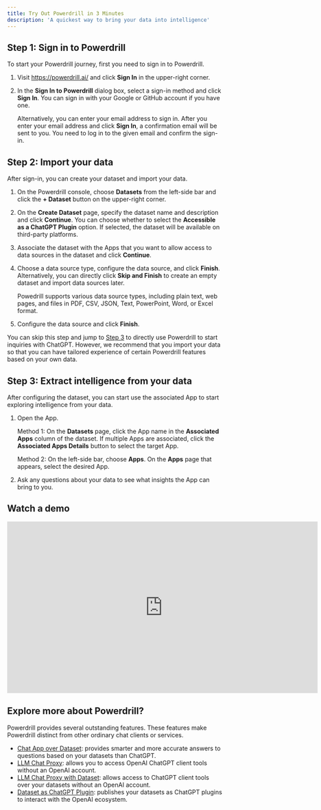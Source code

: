 ```yaml
---
title: Try Out Powerdrill in 3 Minutes
description: 'A quickest way to bring your data into intelligence'
---
```


## Step 1: Sign in to Powerdrill

To start your Powerdrill journey, first you need to sign in to Powerdrill.

1. Visit https://powerdrill.ai/ and click **Sign In** in the upper-right corner.
2. In the **Sign In to Powerdrill** dialog box, select a sign-in method and click **Sign In**.
    You can sign in with your Google or GitHub account if you have one. 
    
    Alternatively, you can enter your email address to sign in. After you enter your email address and click **Sign In**, a confirmation email will be sent to you. You need to log in to the given email and confirm the sign-in.

## Step 2: Import your data

After sign-in, you can create your dataset and import your data. 

1. On the Powerdrill console, choose **Datasets** from the left-side bar and click the **+ Dataset** button on the upper-right corner.

2. On the **Create Dataset** page, specify the dataset name and description and click **Continue**.
    You can choose whether to select the **Accessible as a ChatGPT Plugin** option. If selected, the dataset will be available on third-party platforms.
3. Associate the dataset with the Apps that you want to allow access to data sources in the dataset and click **Continue**.
4. Choose a data source type, configure the data source, and click **Finish**. Alternatively, you can directly click **Skip and Finish** to create an empty dataset and import data sources later.

    Powedrill supports various data source types, including plain text, web pages, and files in PDF, CSV, JSON, Text, PowerPoint, Word, or Excel format.

5. Configure the data source and click **Finish**.

You can skip this step and jump to [Step 3](#step-3-extract-intelligence-from-your-data) to directly use Powerdrill to start inquiries with ChatGPT. However, we recommend that you import your data so that you can have tailored experience of certain Powerdrill features based on your own data.



## Step 3: Extract intelligence from your data

After configuring the dataset, you can start use the associated App to start exploring intelligence from your data.



1. Open the App.

    Method 1: On the **Datasets** page, click the App name in the **Associated Apps** column of the dataset. If multiple Apps are associated, click the **Associated Apps Details** button to select the target App.

    Method 2: On the left-side bar, choose **Apps**. On the **Apps** page that appears, select the desired App.

2. Ask any questions about your data to see what insights the App can bring to you.

## Watch a demo

<iframe width="724" height="400" src="https://www.youtube.com/embed/Btx3Zs9TqOw" title="Quick start - https://powerdrill.ai" frameborder="0" allow="accelerometer; autoplay; clipboard-write; encrypted-media; gyroscope; picture-in-picture; web-share" allowfullscreen></iframe>

## Explore more about Powerdrill?

Powerdrill provides several outstanding features. These features make Powerdrill distinct from other ordinary chat clients or services. 

* [Chat App over Dataset](/features/chat-app): provides smarter and more accurate answers to questions based on your datasets than ChatGPT.
* [LLM Chat Proxy](/features/proxy): allows you to access OpenAI ChatGPT client tools without an OpenAI account.
* [LLM Chat Proxy with Dataset](/features/dataset-proxy): allows access to ChatGPT client tools over your datasets without an OpenAI account.
* [Dataset as ChatGPT Plugin](/features/dataset-chatgpt-plugin): publishes your datasets as ChatGPT plugins to interact with the OpenAI ecosystem.
